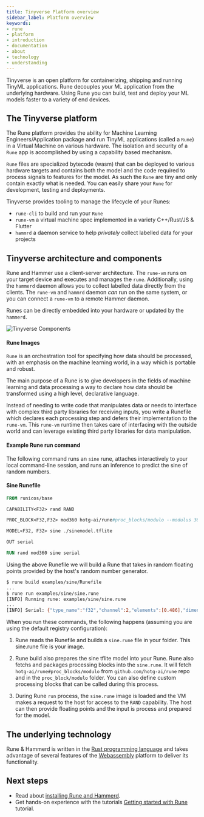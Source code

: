 ```yaml
---
title: Tinyverse Platform overview
sidebar_label: Platform overview
keywords:
- rune
- platform
- introduction
- documentation
- about
- technology
- understanding
---
```


Tinyverse is an open platform for containerizing, shipping and running TinyML applications.
Rune decouples your ML application from the underlying hardware. Using Rune you can
build, test and deploy your ML models faster to a variety of end devices.


## The Tinyverse platform

The Rune platform provides the ability for Machine Learning Engineers/Application package
and run TinyML applications (called a `Rune`) in a Virtual Machine on various hardware.
The isolation and security of a `Rune` app is accomplished by using a capability based
mechanism.

`Rune` files are specialized bytecode (wasm) that can be deployed to various hardware targets and
contains both the model and the code required to process signals to features for the model.
As such the `Rune` are tiny and only contain exactly what is needed.
You can easily share your `Rune` for development, testing and deployments.

Tinyverse provides tooling to manage the lifecycle of your Runes:

* `rune-cli` to build and run your `Rune`
* `rune-vm` a virtual machine spec implemented in a variety C++/Rust/JS & Flutter
* `hammrd` a daemon service to help *privately*  collect labelled data for your projects


## Tinyverse architecture and components

Rune and Hammer use a client-server architecture. The `rune-vm` runs on your target
device and executes and manages the `rune`. Additionally, using the `hammerd` daemon
allows you to collect labelled data directly from the clients.
The `rune-vm` and `hammrd` daemon *can* run on the same system, or you can connect a
`rune-vm` to a remote Hammer daemon.

Runes can be directly embedded into your hardware or updated by the `hammerd`.

![Tinyverse Components](/img/docs/architecture.svg)


#### Rune Images

`Rune` is an orchestration tool for specifying how data should be processed,
with an emphasis on the machine learning world, in a way which is portable and robust.

The main purpose of a Rune is to give developers in the fields of machine learning and
data processing a way to declare how data should be transformed using a high level, declarative language.

Instead of needing to write code that manipulates data or needs to interface
with complex third party libraries for receiving inputs, you write a Runefile
which declares each processing step and defers their implementation to the `rune-vm`.
This `rune-vm` runtime then takes care of interfacing with the outside world and can leverage
existing third party libraries for data manipulation.

#### Example Rune run command

The following command runs an `sine` rune, attaches interactively to your
local command-line session, and runs an inference to predict the sine of random numbers.


#### Sine Runefile

```Dockerfile
FROM runicos/base

CAPABILITY<F32> rand RAND

PROC_BLOCK<F32,F32> mod360 hotg-ai/rune#proc_blocks/modulo --modulus 360.0

MODEL<F32, F32> sine ./sinemodel.tflite

OUT serial

RUN rand mod360 sine serial
```

Using the above Runefile we will build a Rune that takes in random floating points provided by the host's random
number generator.

```bash
$ rune build examples/sine/Runefile
...
$ rune run examples/sine/sine.rune
[INFO] Running rune: examples/sine/sine.rune
...
[INFO] Serial: {"type_name":"f32","channel":2,"elements":[0.486],"dimensions":[1]}
```

When you run these commands, the following happens (assuming you are using
the default registry configuration):

1.  Rune reads the Runefile and builds a `sine.rune` file in your folder. This sine.rune file is
    your image.

2.  Rune build also prepares the sine tflite model into your Rune. Rune also fetchs and packages
    processing blocks into the `sine.rune`. It will fetch `hotg-ai/rune#proc_blocks/modulo` from
    `github.com/hotg-ai/rune` repo and in the `proc_block/modulo` folder. You can also
    define custom processing blocks that can be called during this process.

3.  During Rune `run` process, the `sine.rune` image is loaded and the VM makes a request
    to the host for access to the `RAND` capability. The host can then provide floating points
    and the input is process and prepared for the model.

## The underlying technology
Rune & Hammerd is written in the [Rust programming language](https://rust-lang.org/) and takes
advantage of several features of the [Webassembly](https://webassembly.org/) platform to deliver its functionality.

## Next steps
- Read about [installing Rune and Hammerd](/docs/get_rune).
- Get hands-on experience with the tutorials [Getting started with Rune](/docs/tutorials/lesson-1/README)
    tutorial.
